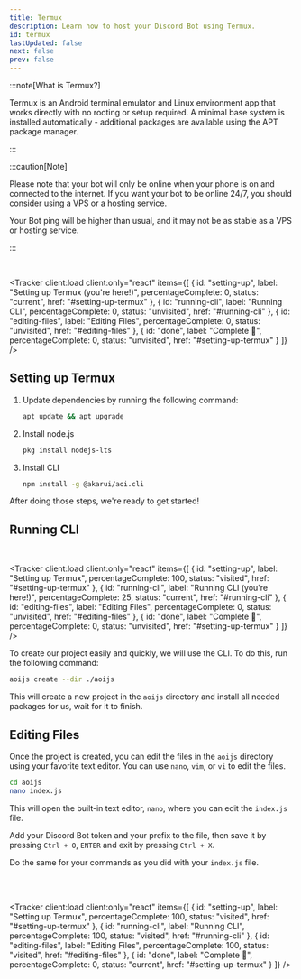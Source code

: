 ```yaml
---
title: Termux
description: Learn how to host your Discord Bot using Termux.
id: termux
lastUpdated: false
next: false
prev: false
---
```



:::note[What is Termux?]

Termux is an Android terminal emulator and Linux environment app that works directly with no rooting or setup required. A minimal base system is installed automatically - additional packages are available using the APT package manager.

:::

:::caution[Note]

Please note that your bot will only be online when your phone is on and connected to the internet. If you want your bot to be online 24/7, you should consider using a VPS or a hosting service.

Your Bot ping will be higher than usual, and it may not be as stable as a VPS or hosting service.

:::

<br />

<Tracker
    client:load
    client:only="react"
    items={[
        {
            id: "setting-up",
            label: "Setting up Termux (you're here!)",
            percentageComplete: 0,
            status: "current",
            href: "#setting-up-termux"
        },
        {
            id: "running-cli",
            label: "Running CLI",
            percentageComplete: 0,
            status: "unvisited",
            href: "#running-cli"
        },
        {
            id: "editing-files",
            label: "Editing Files",
            percentageComplete: 0,
            status: "unvisited",
            href: "#editing-files"
        },
        {
            id: "done",
            label: "Complete 🎉",
            percentageComplete: 0,
            status: "unvisited",
            href: "#setting-up-termux"
        }
    ]}
/>

## Setting up Termux

<Steps>

1. Update dependencies by running the following command:

    ```bash title="apt command"
    apt update && apt upgrade
    ```

2. Install node.js

    ```bash title="node.js installation"
    pkg install nodejs-lts
    ```

3. Install CLI
    ```bash title="CLI installation"
    npm install -g @akarui/aoi.cli
    ```

</Steps>

After doing those steps, we're ready to get started!

## Running CLI

<br />

<Tracker
    client:load
    client:only="react"
    items={[
        {
            id: "setting-up",
            label: "Setting up Termux",
            percentageComplete: 100,
            status: "visited",
            href: "#setting-up-termux"
        },
        {
            id: "running-cli",
            label: "Running CLI (you're here!)",
            percentageComplete: 25,
            status: "current",
            href: "#running-cli"
        },
        {
            id: "editing-files",
            label: "Editing Files",
            percentageComplete: 0,
            status: "unvisited",
            href: "#editing-files"
        },
        {
            id: "done",
            label: "Complete 🎉",
            percentageComplete: 0,
            status: "unvisited",
            href: "#setting-up-termux"
        }
    ]}
/>

To create our project easily and quickly, we will use the CLI. To do this, run the following command:

```bash title="Creating a project"
aoijs create --dir ./aoijs
```

This will create a new project in the `aoijs` directory and install all needed packages for us, wait for it to finish.

## Editing Files

Once the project is created, you can edit the files in the `aoijs` directory using your favorite text editor. You can use `nano`, `vim`, or `vi` to edit the files.

```bash title="Editing files"
cd aoijs
nano index.js
```

This will open the built-in text editor, `nano`, where you can edit the `index.js` file.

Add your Discord Bot token and your prefix to the file, then save it by pressing `Ctrl + O`, `ENTER` and exit by pressing `Ctrl + X`.

Do the same for your commands as you did with your `index.js` file.

<br />
<br />

<Tracker
    client:load
    client:only="react"
    items={[
        {
            id: "setting-up",
            label: "Setting up Termux",
            percentageComplete: 100,
            status: "visited",
            href: "#setting-up-termux"
        },
        {
            id: "running-cli",
            label: "Running CLI",
            percentageComplete: 100,
            status: "visited",
            href: "#running-cli"
        },
        {
            id: "editing-files",
            label: "Editing Files",
            percentageComplete: 100,
            status: "visited",
            href: "#editing-files"
        },
        {
            id: "done",
            label: "Complete 🎉",
            percentageComplete: 0,
            status: "current",
            href: "#setting-up-termux"
        }
    ]}
/>

